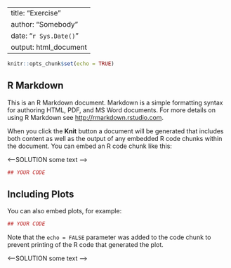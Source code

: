 <!-- This file has been generated automatically from /home/sorenh/Dropbox/work/stat/generate_ex_sol/gensolex/inst/example/iris.rmd -->

<!-- time: 2024-04-17 11:07:56.797835 do not edit manually -->

---
title: "Exercise"
author: "Somebody"
date: "`r Sys.Date()`"
output: html_document
---

```r
knitr::opts_chunk$set(echo = TRUE)
```



## R Markdown

This is an R Markdown document. Markdown is a simple formatting syntax for authoring HTML, PDF, and MS Word documents. For more details on using R Markdown see <http://rmarkdown.rstudio.com>.

When you click the **Knit** button a document will be generated that includes both content as well as the output of any embedded R code chunks within the document. You can embed an R code chunk like this:

<---SOLUTION
some text
--->

```r
## YOUR CODE
```



## Including Plots

You can also embed plots, for example:

```r
## YOUR CODE
```




Note that the `echo = FALSE` parameter was added to the code chunk to prevent printing of the R code that generated the plot.

<---SOLUTION
some text
--->
